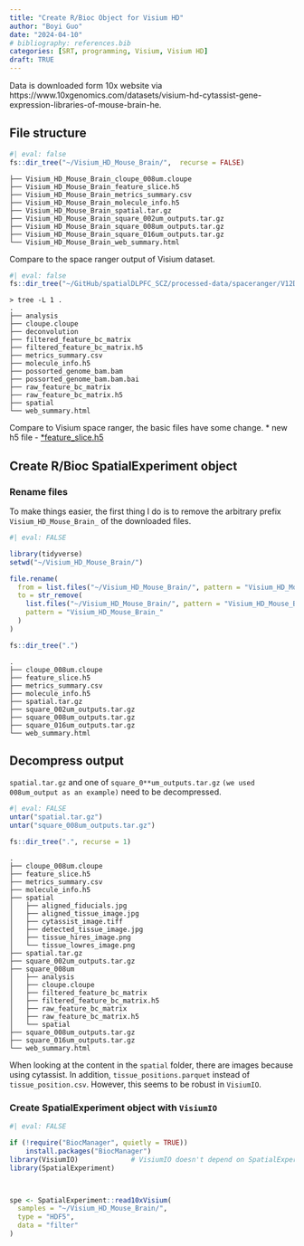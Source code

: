 ```yaml
---
title: "Create R/Bioc Object for Visium HD"
author: "Boyi Guo"
date: "2024-04-10"
# bibliography: references.bib
categories: [SRT, programming, Visium, Visium HD]
draft: TRUE
---
```


Data is downloaded form 10x website via https://www.10xgenomics.com/datasets/visium-hd-cytassist-gene-expression-libraries-of-mouse-brain-he.


## File structure

```r
#| eval: false
fs::dir_tree("~/Visium_HD_Mouse_Brain/",  recurse = FALSE)
```
```
├── Visium_HD_Mouse_Brain_cloupe_008um.cloupe
├── Visium_HD_Mouse_Brain_feature_slice.h5
├── Visium_HD_Mouse_Brain_metrics_summary.csv
├── Visium_HD_Mouse_Brain_molecule_info.h5
├── Visium_HD_Mouse_Brain_spatial.tar.gz
├── Visium_HD_Mouse_Brain_square_002um_outputs.tar.gz
├── Visium_HD_Mouse_Brain_square_008um_outputs.tar.gz
├── Visium_HD_Mouse_Brain_square_016um_outputs.tar.gz
└── Visium_HD_Mouse_Brain_web_summary.html
```


Compare to the space ranger output of Visium dataset.
```r
#| eval: false
fs::dir_tree("~/GitHub/spatialDLPFC_SCZ/processed-data/spaceranger/V12D07-334_A1/")
```
```
> tree -L 1 .
.
├── analysis
├── cloupe.cloupe
├── deconvolution
├── filtered_feature_bc_matrix
├── filtered_feature_bc_matrix.h5
├── metrics_summary.csv
├── molecule_info.h5
├── possorted_genome_bam.bam
├── possorted_genome_bam.bam.bai
├── raw_feature_bc_matrix
├── raw_feature_bc_matrix.h5
├── spatial
└── web_summary.html
```

Compare to Visium space ranger, the basic files have some change.
* new h5 file - [*feature_slice.h5](Feature Slice H5)


## Create R/Bioc SpatialExperiment object

### Rename files
To make things easier, the first thing I do is to remove the arbitrary prefix `Visium_HD_Mouse_Brain_` of the downloaded files.

```r
#| eval: FALSE

library(tidyverse)
setwd("~/Visium_HD_Mouse_Brain/")

file.rename(
  from = list.files("~/Visium_HD_Mouse_Brain/", pattern = "Visium_HD_Mouse_Brain"),
  to = str_remove(
    list.files("~/Visium_HD_Mouse_Brain/", pattern = "Visium_HD_Mouse_Brain"),
    pattern = "Visium_HD_Mouse_Brain_"
  )
)

fs::dir_tree(".")
```
```
.
├── cloupe_008um.cloupe
├── feature_slice.h5
├── metrics_summary.csv
├── molecule_info.h5
├── spatial.tar.gz
├── square_002um_outputs.tar.gz
├── square_008um_outputs.tar.gz
├── square_016um_outputs.tar.gz
└── web_summary.html
```

## Decompress output

`spatial.tar.gz` and one of `square_0**um_outputs.tar.gz` `(we used 008um_output as an example)` need to be decompressed.

```r
#| eval: FALSE 
untar("spatial.tar.gz")  
untar("square_008um_outputs.tar.gz")

fs::dir_tree(".", recurse = 1)
```
```
.
├── cloupe_008um.cloupe
├── feature_slice.h5
├── metrics_summary.csv
├── molecule_info.h5
├── spatial
│   ├── aligned_fiducials.jpg
│   ├── aligned_tissue_image.jpg
│   ├── cytassist_image.tiff
│   ├── detected_tissue_image.jpg
│   ├── tissue_hires_image.png
│   └── tissue_lowres_image.png
├── spatial.tar.gz
├── square_002um_outputs.tar.gz
├── square_008um
│   ├── analysis
│   ├── cloupe.cloupe
│   ├── filtered_feature_bc_matrix
│   ├── filtered_feature_bc_matrix.h5
│   ├── raw_feature_bc_matrix
│   ├── raw_feature_bc_matrix.h5
│   └── spatial
├── square_008um_outputs.tar.gz
├── square_016um_outputs.tar.gz
└── web_summary.html
```

When looking at the content in the `spatial` folder, there are images because using cytassist.
In addition, `tissue_positions.parquet` instead of `tissue_position.csv`. However, this seems to be robust in `VisiumIO`.


### Create SpatialExperiment object with `VisiumIO`

```r
#| eval: FALSE

if (!require("BiocManager", quietly = TRUE))
    install.packages("BiocManager")
library(VisiumIO)             # VisiumIO doesn't depend on SpatialExperiment
library(SpatialExperiment)



spe <- SpatialExperiment::read10xVisium(
  samples = "~/Visium_HD_Mouse_Brain/",
  type = "HDF5",
  data = "filter"
)
```